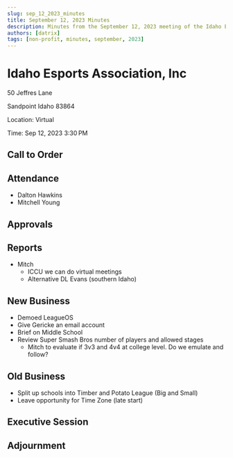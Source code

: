 ```yaml
---
slug: sep_12_2023_minutes
title: September 12, 2023 Minutes
description: Minutes from the September 12, 2023 meeting of the Idaho Esports Association, Inc.
authors: [datrix]
tags: [non-profit, minutes, september, 2023]
---
```


# Idaho Esports Association, Inc

50 Jeffres Lane

Sandpoint Idaho 83864

Location: Virtual

Time: Sep 12, 2023 3:30 PM

## Call to Order

## Attendance

* Dalton Hawkins
* Mitchell Young

## Approvals

## Reports

* Mitch
  * ICCU we can do virtual meetings
  * Alternative DL Evans (southern Idaho)

## New Business

* Demoed LeagueOS
* Give Gericke an email account
* Brief on Middle School
* Review Super Smash Bros number of players and allowed stages
  * Mitch to evaluate if 3v3 and 4v4 at college level. Do we emulate and follow?

## Old Business

* Split up schools into Timber and Potato League (Big and Small)
* Leave opportunity for Time Zone (late start)

## Executive Session

## Adjournment

